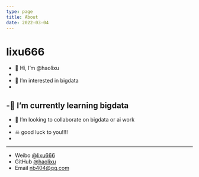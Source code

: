```yaml
---
type: page
title: About
date: 2022-03-04
---
```


# lixu666

- 👋 Hi, I’m @haolixu
- 
- 👀 I’m interested in bigdata
-
-🌱 I’m currently learning bigdata
-
- 💞️ I’m looking to collaborate on bigdata or ai work
- 
- ☠  good luck to you!!!!
- 
---

- Weibo [@lixu666](https://weibo.com/lixu666)
- GitHub [@haolixu](https://github.com/haolixu)
- Email nb404@qq.com
